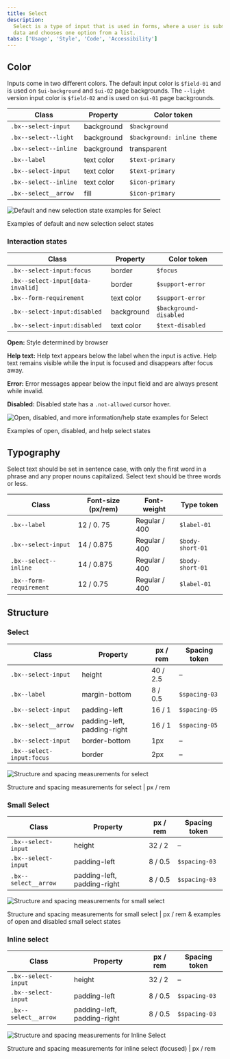 ```yaml
---
title: Select
description:
  Select is a type of input that is used in forms, where a user is submitting
  data and chooses one option from a list.
tabs: ['Usage', 'Style', 'Code', 'Accessibility']
---
```


## Color

Inputs come in two different colors. The default input color is `$field-01` and
is used on `$ui-background` and `$ui-02` page backgrounds. The `--light` version
input color is `$field-02` and is used on `$ui-01` page backgrounds.

| Class                 | Property   | Color token                 |
| --------------------- | ---------- | --------------------------- |
| `.bx--select-input`   | background | `$background`               |
| `.bx--select--light`  | background | `$background: inline theme` |
| `.bx--select--inline` | background | transparent                 |
| `.bx--label`          | text color | `$text-primary`             |
| `.bx--select-input`   | text color | `$text-primary`             |
| `.bx--select--inline` | text color | `$icon-primary`             |
| `.bx--select__arrow`  | fill       | `$icon-primary`             |

<div className="image--fixed">

![Default and new selection state examples for Select](images/select-style-1.png)

</div>

<Caption>Examples of default and new selection select states</Caption>

### Interaction states

| Class                             | Property   | Color token            |
| --------------------------------- | ---------- | ---------------------- |
| `.bx--select-input:focus`         | border     | `$focus`               |
| `.bx--select-input[data-invalid]` | border     | `$support-error`       |
| `.bx--form-requirement`           | text color | `$support-error`       |
| `.bx--select-input:disabled`      | background | `$background-disabled` |
| `.bx--select-input:disabled`      | text color | `$text-disabled`       |

**Open:** Style determined by browser

**Help text:** Help text appears below the label when the input is active. Help
text remains visible while the input is focused and disappears after focus away.

**Error:** Error messages appear below the input field and are always present
while invalid.

**Disabled:** Disabled state has a `.not-allowed` cursor hover.

<div className="image--fixed">

![Open, disabled, and more information/help state examples for Select](images/select-style-3.png)

</div>

<Caption>Examples of open, disabled, and help select states</Caption>

## Typography

Select text should be set in sentence case, with only the first word in a phrase
and any proper nouns capitalized. Select text should be three words or less.

| Class                   | Font-size (px/rem) | Font-weight   | Type token       |
| ----------------------- | ------------------ | ------------- | ---------------- |
| `.bx--label`            | 12 / 0. 75         | Regular / 400 | `$label-01`      |
| `.bx--select-input`     | 14 / 0.875         | Regular / 400 | `$body-short-01` |
| `.bx--select--inline`   | 14 / 0.875         | Regular / 400 | `$body-short-01` |
| `.bx--form-requirement` | 12 / 0.75          | Regular / 400 | `$label-01`      |

## Structure

### Select

| Class                     | Property                    | px / rem | Spacing token |
| ------------------------- | --------------------------- | -------- | ------------- |
| `.bx--select-input`       | height                      | 40 / 2.5 | –             |
| `.bx--label`              | margin-bottom               | 8 / 0.5  | `$spacing-03` |
| `.bx--select-input`       | padding-left                | 16 / 1   | `$spacing-05` |
| `.bx--select__arrow`      | padding-left, padding-right | 16 / 1   | `$spacing-05` |
| `.bx--select-input`       | border-bottom               | 1px      | –             |
| `.bx--select-input:focus` | border                      | 2px      | –             |

<div className="image--fixed">

![Structure and spacing measurements for select](images/select-style-2.png)

</div>

<Caption>Structure and spacing measurements for select | px / rem</Caption>

### Small Select

| Class                | Property                    | px / rem | Spacing token |
| -------------------- | --------------------------- | -------- | ------------- |
| `.bx--select-input`  | height                      | 32 / 2   | –             |
| `.bx--select-input`  | padding-left                | 8 / 0.5  | `$spacing-03` |
| `.bx--select__arrow` | padding-left, padding-right | 8 / 0.5  | `$spacing-03` |

<div className="image--fixed">

![Structure and spacing measurements for small select](images/select-style-4.png)

</div>

<Caption>
  Structure and spacing measurements for small select | px / rem & examples of
  open and disabled small select states
</Caption>

### Inline select

| Class                | Property                    | px / rem | Spacing token |
| -------------------- | --------------------------- | -------- | ------------- |
| `.bx--select-input`  | height                      | 32 / 2   | –             |
| `.bx--select-input`  | padding-left                | 8 / 0.5  | `$spacing-03` |
| `.bx--select__arrow` | padding-left, padding-right | 8 / 0.5  | `$spacing-03` |

<div className="image--fixed">

![Structure and spacing measurements for Inline Select](images/select-style-6.png)

</div>

<Caption>
  Structure and spacing measurements for inline select (focused) | px / rem
</Caption>
